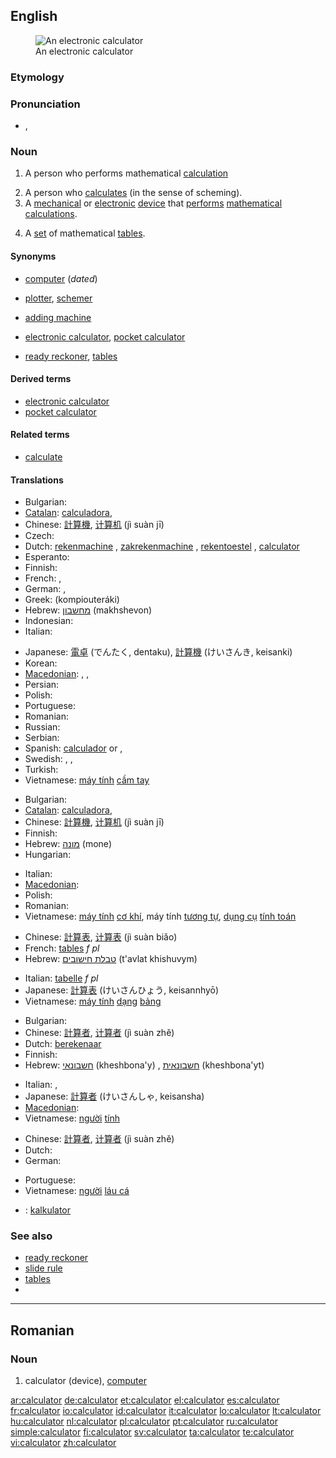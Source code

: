 ==English==
{{wikipedia}}
[[File:Calculator.kodabar.jpg|thumb|An electronic calculator]]

===Etymology===
{{suffix|calculate|or}}

===Pronunciation===
* {{IPA|/ˈkæl.kjə.leɪ.tə(r)/}}, {{SAMPA|/"k{l.kj@.lEi.t@/}}

===Noun===
{{en-noun}}

# {{dated}} A person who performs mathematical [[calculation]]
# A person who [[calculate]]s (in the sense of scheming).
# A [[mechanical]] or [[electronic]]  [[device]] that [[perform]]s [[mathematical]] [[calculation]]s.
# {{obsolete}} A [[set]] of mathematical [[table]]s.

====Synonyms====
* {{sense|person who performs mathematical calculations}} [[computer]] (''dated'')
* {{sense|person who schemes}} [[plotter]], [[schemer]]
* {{sense|mechanical device}} [[adding machine]]
* {{sense|electronic device}} [[electronic calculator]], [[pocket calculator]]
* {{sense|mathematical tables}} [[ready reckoner]], [[table]]s

====Derived terms====
* [[electronic calculator]]
* [[pocket calculator]]

====Related terms====
* [[calculate]]

====Translations====
{{trans-top|electronic device that performs mathematical calculations}}
* Bulgarian: {{t-|bg|калкулатор|m}}
* [[Catalan]]: [[calculadora]],{{f}}
* Chinese: [[計算機]], [[计算机]] (jì suàn jī)
* Czech: {{t+|cs|kalkulačka|f}}
* Dutch: [[rekenmachine]] {{f}}, [[zakrekenmachine]] {{f}}, [[rekentoestel]] {{n}} {{i|Flemish}}, [[calculator#Dutch|calculator]] {{m}}
* Esperanto: {{t-|eo|kalkulilo|xs=Esperanto}}
* Finnish: {{t+|fi|laskin}}
* French: {{t+|fr|calculatrice|f}}, {{t+|fr|calculette|f}}
* German: {{t+|de|Rechner|m}}, {{t+|de|Taschenrechner|m}}
* Greek: {{t|el|κομπιουτεράκι|n}} (kompiouteráki)
* Hebrew: [[מחשבון]] (makhshevon) {{m}}
* Indonesian: {{t-|id|kalkulator|xs=Indonesian}}
* Italian: {{t+|it|calcolatrice|f}}
{{trans-mid}}
* Japanese: [[電卓]] (でんたく, dentaku), [[計算機]] (けいさんき, keisanki)
* Korean: {{t+|ko|계산기|tr=gyesan-gi}}
* [[Macedonian]]: {{t|mk|сметач|m|tr=smétač}},  {{t|mk|дигитрон|m|tr=digitrón}},  {{t-|mk|калкулатор|m|tr=kalkulátor}}
* Persian: {{t-|fa|ماشین حساب|xs=Persian}}
* Polish: {{t+|pl|kalkulator|m}}
* Portuguese: {{t+|pt|calculadora|f}}
* Romanian: {{t-|ro|calculator}}
* Russian: {{t+|ru|калькулятор|m}}
* Serbian: {{t-|sr|računalo|n}}
* Spanish: [[calculador]] {{m}} or {{f}},  {{t+|es|calculadora|f}}
* Swedish: {{t+|sv|räknare|c}}, {{t+|sv|miniräknare|c}}, {{t+|sv|kalkylator|c}}
* Turkish: {{t+|tr|hesap makinesi}}
* Vietnamese: [[máy tính]] [[cầm tay]]
{{trans-bottom}}

{{trans-top|mechanical device that performs mathematical calculations}}
* Bulgarian: {{t|bg|сметачна машина|f}}
* [[Catalan]]: [[calculadora]],{{f}}
* Chinese: [[計算機]], [[计算机]] (jì suàn jī)
* Finnish: {{t+|fi|laskin}}
* Hebrew: [[מונה]] (mone) {{m}}
* Hungarian: {{t+|hu|számológép}}
{{trans-mid}}
* Italian: {{t+|it|calcolatrice}}
* [[Macedonian]]: {{t|mk|сметач|m|tr=smétač}}
* Polish: {{t+|pl|kalkulator|m}}
* Romanian: {{t-|ro|calculator}}
* Vietnamese: [[máy tính]] [[cơ khí]], máy tính [[tương tự]], [[dụng cụ]] [[tính toán]]
{{trans-bottom}}

{{trans-top|set of mathematical tables}}
* Chinese: [[計算表]], [[计算表]] (jì suàn biǎo)
* French: [[table#French|table]]s ''f pl''
* Hebrew: [[טבלת חישובים]] (t'avlat khishuvym) {{f}}
{{trans-mid}}
* Italian: [[tabella|tabelle]] ''f pl''
* Japanese: [[計算表]] (けいさんひょう, keisannhyō)
* Vietnamese: [[máy tính]] [[dạng]] [[bảng]]
{{trans-bottom}}

{{trans-top|dated: a person who performs mathematical calculations}}
* Bulgarian: {{t|bg|изчислител|m}}
* Chinese: [[計算者]], [[计算者]] (jì suàn zhě)
* Dutch: [[berekenaar]] {{m}}
* Finnish: {{t-|fi|laskija}}
* Hebrew: [[חשבונאי]] (kheshbona'y) {{m}}, [[חשבונאית]] (kheshbona'yt) {{f}}
{{trans-mid}}
* Italian: {{t+|it|calcolatore|m}}, {{t+|it|calcolatrice|f}}
* Japanese: [[計算者]] (けいさんしゃ, keisansha)
* [[Macedonian]]: {{t|mk|сметач|m|tr=smétač}}
* Vietnamese: [[người]] [[tính]]
{{trans-bottom}}

{{trans-top|person who calculates (in the sense of scheming)}}
* Chinese: [[計算者]], [[计算者]] (jì suàn zhě)
* Dutch: {{t-|nl|planner|m}}
* German: {{t+|de|Rechner|m}}
{{trans-mid}}
* Portuguese: {{t+|pt|calculista|m}}
* Vietnamese: [[người]] [[láu cá]]
{{trans-bottom}}

{{checktrans-top}}
* {{ttbc|Indonesian}}: [[kalkulator]]
{{trans-bottom}}

===See also===
* [[ready reckoner]]
* [[slide rule]]
* [[table]]s
* {{commonslite}}

----

==Romanian==

===Noun===
{{infl|ro|noun|g={{n}}|plural|calculatoare}}

# calculator (device), [[computer]]

[[ar:calculator]]
[[de:calculator]]
[[et:calculator]]
[[el:calculator]]
[[es:calculator]]
[[fr:calculator]]
[[io:calculator]]
[[id:calculator]]
[[it:calculator]]
[[lo:calculator]]
[[lt:calculator]]
[[hu:calculator]]
[[nl:calculator]]
[[pl:calculator]]
[[pt:calculator]]
[[ru:calculator]]
[[simple:calculator]]
[[fi:calculator]]
[[sv:calculator]]
[[ta:calculator]]
[[te:calculator]]
[[vi:calculator]]
[[zh:calculator]]
